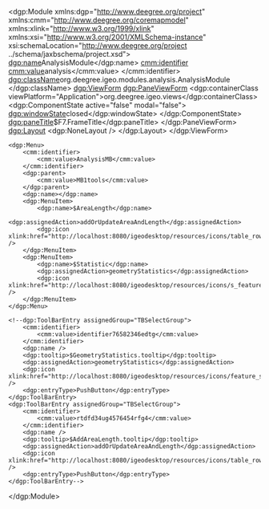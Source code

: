 <?xml version="1.0" encoding="UTF-8"?>
<dgp:Module xmlns:dgp="http://www.deegree.org/project" xmlns:cmm="http://www.deegree.org/coremapmodel"
	xmlns:xlink="http://www.w3.org/1999/xlink" xmlns:xsi="http://www.w3.org/2001/XMLSchema-instance"
	xsi:schemaLocation="http://www.deegree.org/project ../schema/jaxbschema/project.xsd">
	<dgp:name>AnalysisModule</dgp:name>
	<cmm:identifier>
		<cmm:value>analysis</cmm:value>
	</cmm:identifier>
	<dgp:className>org.deegree.igeo.modules.analysis.AnalysisModule
	</dgp:className>
	<dgp:ViewForm>
		<dgp:PaneViewForm>
			<dgp:containerClass viewPlatform="Application">org.deegree.igeo.views</dgp:containerClass>
			<dgp:ComponentState active="false" modal="false">
				<dgp:windowState>closed</dgp:windowState>
			</dgp:ComponentState>
			<dgp:paneTitle>$F7.FrameTitle</dgp:paneTitle>
		</dgp:PaneViewForm>
		<dgp:Layout>
			<dgp:NoneLayout />
		</dgp:Layout>
	</dgp:ViewForm>
	
	<dgp:Menu>
		<cmm:identifier>
			<cmm:value>AnalysisMB</cmm:value>
		</cmm:identifier>
		<dgp:parent>
			<cmm:value>MB1tools</cmm:value>
		</dgp:parent>
		<dgp:name></dgp:name>
		<dgp:MenuItem>
			<dgp:name>$AreaLength</dgp:name>
			<dgp:assignedAction>addOrUpdateAreaAndLength</dgp:assignedAction>
			<dgp:icon xlink:href="http://localhost:8080/igeodesktop/resources/icons/table_row_insert.png" />
		</dgp:MenuItem>
		<dgp:MenuItem>
			<dgp:name>$Statistic</dgp:name>
			<dgp:assignedAction>geometryStatistics</dgp:assignedAction>
			<dgp:icon xlink:href="http://localhost:8080/igeodesktop/resources/icons/s_feature_statistic.png" />
		</dgp:MenuItem>
	</dgp:Menu>
	
	<!--dgp:ToolBarEntry assignedGroup="TBSelectGroup">
		<cmm:identifier>
			<cmm:value>identifier76582346edtg</cmm:value>
		</cmm:identifier>
		<dgp:name />
		<dgp:tooltip>$GeometryStatistics.tooltip</dgp:tooltip>
		<dgp:assignedAction>geometryStatistics</dgp:assignedAction>
		<dgp:icon xlink:href="http://localhost:8080/igeodesktop/resources/icons/feature_statistic.png" />
		<dgp:entryType>PushButton</dgp:entryType>
	</dgp:ToolBarEntry>
	<dgp:ToolBarEntry assignedGroup="TBSelectGroup">
		<cmm:identifier>
			<cmm:value>rtdfd34ug4576454rfg4</cmm:value>
		</cmm:identifier>
		<dgp:name />
		<dgp:tooltip>$AddAreaLength.tooltip</dgp:tooltip>
		<dgp:assignedAction>addOrUpdateAreaAndLength</dgp:assignedAction>
		<dgp:icon xlink:href="http://localhost:8080/igeodesktop/resources/icons/table_row_insert.png" />
		<dgp:entryType>PushButton</dgp:entryType>
	</dgp:ToolBarEntry-->
</dgp:Module>
